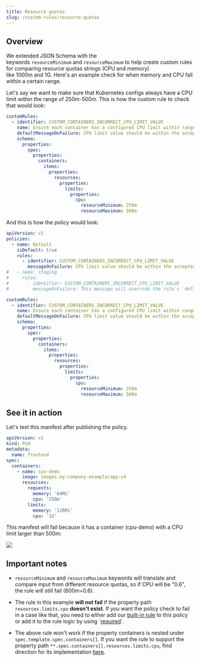 ```yaml
---
title: Resource quotas
slug: /custom-rules/resource-quotas
---
```


## Overview

We extended JSON Schema with the keywords `resourceMinimum` and `resourceMaximum` to help create custom rules for comparing resource quotas strings (CPU and memory) like 1000m and 1G. Here's an example check for when memory and CPU fall within a certain range.

Let's say we want to make sure that Kubernetes configs always have a CPU limit within the range of 250m-500m. This is how the custom rule to check that would look:

```yaml
customRules:
  - identifier: CUSTOM_CONTAINERS_INCORRECT_CPU_LIMIT_VALUE
    name: Ensure each container has a configured CPU limit within range [CUSTOM RULE]
    defaultMessageOnFailure: CPU limit value should be within the accepted boundaries (250m-500m)
    schema:
      properties:
        spec:
          properties:
            containers:
              items:
                properties:
                  resources:
                    properties:
                      limits:
                        properties:
                          cpu:
                            resourceMinimum: 250m
                            resourceMaximum: 500m
```

And this is how the policy would look:

```yaml
apiVersion: v1
policies:
  - name: Default
    isDefault: true
    rules:
      - identifier: CUSTOM_CONTAINERS_INCORRECT_CPU_LIMIT_VALUE
        messageOnFailure: CPU limit value should be within the accepted boundaries (250m-500m)
#   - name: staging
#     rules:
#       - identifier: CUSTOM_CONTAINERS_INCORRECT_CPU_LIMIT_VALUE
#         messageOnFailure: This message will override the rule's `defaultMessageOnFailure` property

customRules:
  - identifier: CUSTOM_CONTAINERS_INCORRECT_CPU_LIMIT_VALUE
    name: Ensure each container has a configured CPU limit within range [CUSTOM RULE]
    defaultMessageOnFailure: CPU limit value should be within the accepted boundaries (250m-600m)
    schema:
      properties:
        spec:
          properties:
            containers:
              items:
                properties:
                  resources:
                    properties:
                      limits:
                        properties:
                          cpu:
                            resourceMinimum: 250m
                            resourceMaximum: 500m
```

## See it in action

Let's test this manifest after publishing the policy.

```yaml
apiVersion: v1
kind: Pod
metadata:
  name: frontend
spec:
  containers:
    - name: cpu-demo
      image: images.my-company.example/app:v4
      resources:
        requests:
          memory: '64Mi'
          cpu: '250m'
        limits:
          memory: '128Mi'
          cpu: '1G'
```

This manifest will fail because it has a container (cpu-demo) with a CPU limit larger than 500m:

![](https://archbee-image-uploads.s3.amazonaws.com/geX2Ub-NMLY6MZgYV2qPn/g5f0J9_HmyzrTSlhIrwkm_screen-shot-2021-10-19-at-150642.png)

## Important notes

- `resourceMinimum` and `resourceMaximum` keywords will translate and compare input from different resource quotas, so if CPU will be "0.6", the rule will still fail (600m=0.6).

- The rule in this example **will not fail** if the property path `resources.limits.cpu` **doesn't exist**. If you want the policy check to fail in a case like that, you need to either add our [built-in rule](/built-in-rules/ensure-cpu-limit) to this policy or add it to the rule logic by using \`[required](https://json-schema.org/draft/2020-12/json-schema-validation.html#rfc.section.6.5.3)\`.

- The above rule won't work if the property containers is nested under `spec.template.spec.containers[]`. If you want the rule to support the property path `**.spec.containers[].resources.limits.cpu`, find direction for its implementation [here](/custom-rules/multiple-property-paths).
